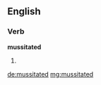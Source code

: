 ==English==

===Verb===
'''mussitated'''

# {{past of|mussitate}}

[[de:mussitated]]
[[mg:mussitated]]